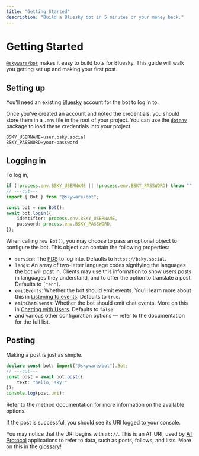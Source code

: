 ```yaml
---
title: "Getting Started"
description: "Build a Bluesky bot in 5 minutes or your money back."
---
```


# Getting Started
[`@skyware/bot`](https://npmjs.com/package/@skyware/bot) makes it easy to build bots for Bluesky. This guide will walk you getting set up and making your first post.

## Setting up

You'll need an existing [Bluesky](https://bsky.app) account for the bot to log in to.

Once you've created an account and noted the credentials, you should store them in a `.env` file in the root of your project. You can use the [`dotenv`](https://www.npmjs.com/package/dotenv) package to load these credentials into your project.

```
BSKY_USERNAME=user.bsky.social
BSKY_PASSWORD=your-password
```

## Logging in

To log in,

```ts twoslash
if (!process.env.BSKY_USERNAME || !process.env.BSKY_PASSWORD) throw "";
// ---cut---
import { Bot } from "@skyware/bot";

const bot = new Bot();
await bot.login({
	identifier: process.env.BSKY_USERNAME,
	password: process.env.BSKY_PASSWORD,
});
```

When calling `new Bot()`, you may choose to pass an optional <Reference to="/docs/bot/types/BotOptions" /> object to configure the bot. This object can contain the following properties:

- `service`: The [PDS](/guides/bot/glossary#pds-personal-data-server) to log into. Defaults to `https://bsky.social`.
- `langs`: An array of two-letter language codes signifying the languages the bot will post in. Clients may use this information to show users posts in languages they understand, and to offer the option to translate a post. Defaults to `["en"]`.
- `emitEvents`: Whether the bot should emit events. You'll learn more about this in [Listening to events](/guides/bot/introduction/listening-to-events). Defaults to `true`.
- `emitChatEvents`: Whether the bot should emit chat events. More on this in [Chatting with Users](/guides/bot/introduction/chatting-with-users). Defaults to `false`.
- and various other configuration options — refer to the <Reference to="/docs/bot/types/BotOptions" /> documentation for the full list.

## Posting

Making a post is just as simple.

```ts twoslash
declare const bot: import("@skyware/bot").Bot;
// ---cut---
const post = await bot.post({
	text: "hello, sky!"
});
console.log(post.uri);
```

Refer to the <Reference to="/docs/bot/classes/Bot#post" /> method documentation for more information on the available options.

If the post is successful, you should see its URI logged to your console.

You may notice that the URI begins with `at://`. This is an AT URI, used by [AT Protocol](/guides/bot/glossary#at-protocol-atproto-atp) applications to refer to data, such as posts, follows, and lists. More on this in the [glossary](/guides/bot/glossary#at-uri)!
